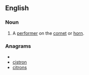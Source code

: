 ==English==

===Noun===
{{en-noun}}

# A [[performer]] on the [[cornet]] or [[horn]].
{{1913}}

===Anagrams===
* {{alphagram|cinorst}}
* [[cistron#English|cistron]]
* [[citrons#English|citrons]]